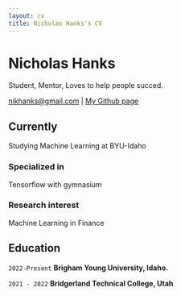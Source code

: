 ```yaml
---
layout: cv
title: Nicholas Hanks's CV
---
```

# Nicholas Hanks
Student, Mentor, Loves to help people succed.

<div id="webaddress">
<a href="nikhanks@gmail.com">nikhanks@gmail.com</a>
| <a href="https://github.com/NicHanks">My Github page</a>
</div>


## Currently

Studying Machine Learning at BYU-Idaho

### Specialized in

Tensorflow with gymnasium 


### Research interest

Machine Learning in Finance


## Education

`2022-Present`
__Brigham Young University, Idaho.__

`2021 - 2022`
__Bridgerland Technical College, Utah__


<!--
- Sizar

`1667 - death`
__Trinity College, Cambridge__

- Fellow


## Awards

`2012`
President, *Royal Society*, London, UK

Associate, *French Academy of Science*, Paris, France



## Publications 
-->

<!-- A list is also available [online](http://scholar.google.co.uk/citations?user=LTOTl0YAAAAJ) -->

<!--
### Journals

`1669`
Newton Sir I, De analysi per æquationes numero terminorum infinitas. 

`1669`
Lectiones opticæ.

etc. etc. etc.

### Patents

`2012`
Infinitesimal calculus for solutions to physics problems, [SMBC](http://www.techdirt.com/articles/20121011/09312820678/if-patents-had-been-around-time-newton.shtml) patent 001


## Occupation

`1600`
__Royal Mint__, London

- Warden
- Minted coins

`1600`
__Lucasian professor of Mathematics__, Cambridge University
-->




<!-- ### Footer

Last updated: May 2013 -->